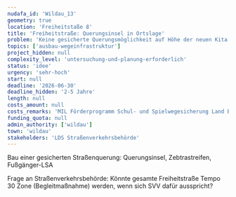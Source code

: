 ```yaml
---
nudafa_id: 'Wildau_13'
geometry: true
location: 'Freiheitstaße 8'
title: 'Freiheitstraße: Querungsinsel in Ortslage'
problem: 'Keine gesicherte Querungsmöglichkeit auf Höhe der neuen Kita'
topics: ['ausbau-wegeinfrastruktur']
project_hidden: null
complexity_level: 'untersuchung-und-planung-erforderlich'
status: 'idee'
urgency: 'sehr-hoch'
start: null
deadline: '2026-06-30'
deadline_hidden: '2-5 Jahre'
length: null
costs_amount: null
costs_remarks: 'MIL Förderprogramm Schul- und Spielwegesicherung Land Brandenburg'
funding_quota: null
admin_authority: ['wildau']
town: 'wildau'
stakeholders: 'LDS Straßenverkehrsbehörde'
---
```


Bau einer gesicherten Straßenquerung: Querungsinsel, Zebtrastreifen, Fußgänger-LSA

Frage an Straßenverkehrsbehörde: Könnte gesamte Freiheitstraße Tempo 30 Zone (Begleitmaßnahme) werden, wenn sich SVV dafür ausspricht?
